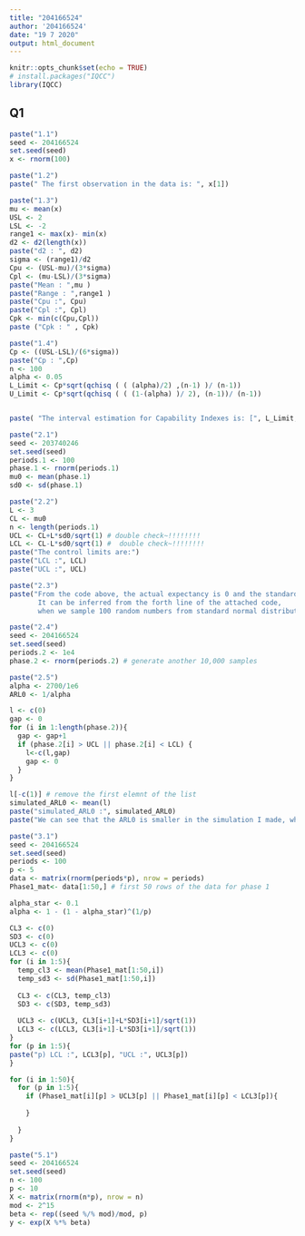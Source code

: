 ```yaml
---
title: "204166524"
author: '204166524'
date: "19 7 2020"
output: html_document
---
```



```r
knitr::opts_chunk$set(echo = TRUE)
# install.packages("IQCC")
library(IQCC)
```

## Q1

```r
paste("1.1")
seed <- 204166524
set.seed(seed)
x <- rnorm(100)
```

```r
paste("1.2")
paste(" The first observation in the data is: ", x[1])
```

```r
paste("1.3")
mu <- mean(x)
USL <- 2
LSL <- -2
range1 <- max(x)- min(x)
d2 <- d2(length(x))
paste("d2 : ", d2)
sigma <- (range1)/d2
Cpu <- (USL-mu)/(3*sigma)
Cpl <- (mu-LSL)/(3*sigma)
paste("Mean : ",mu )
paste("Range : ",range1 )
paste("Cpu :", Cpu)
paste("Cpl :", Cpl)
Cpk <- min(c(Cpu,Cpl))
paste ("Cpk : " , Cpk)

```

```r
paste("1.4")
Cp <- ((USL-LSL)/(6*sigma))
paste("Cp : ",Cp)
n <- 100
alpha <- 0.05
L_Limit <- Cp*sqrt(qchisq ( ( (alpha)/2) ,(n-1) )/ (n-1))
U_Limit <- Cp*sqrt(qchisq ( ( (1-(alpha) )/ 2), (n-1))/ (n-1))


paste( "The interval estimation for Capability Indexes is: [", L_Limit, ",",U_Limit , "]" )

```
```r
paste("2.1")
seed <- 203740246
set.seed(seed)
periods.1 <- 100
phase.1 <- rnorm(periods.1)
mu0 <- mean(phase.1)
sd0 <- sd(phase.1)

```
```r
paste("2.2")
L <- 3
CL <- mu0
n <- length(periods.1)
UCL <- CL+L*sd0/sqrt(1) # double check~!!!!!!!!
LCL <- CL-L*sd0/sqrt(1) #  double check~!!!!!!!!
paste("The control limits are:")
paste("LCL :", LCL)
paste("UCL :", UCL)

```
```r
paste("2.3")
paste("From the code above, the actual expectancy is 0 and the standard deviation is 1.
       It can be inferred from the forth line of the attached code,
       when we sample 100 random numbers from standard normal distribution")

```
```r
paste("2.4")
seed <- 204166524
set.seed(seed)
periods.2 <- 1e4
phase.2 <- rnorm(periods.2) # generate another 10,000 samples

```

```r
paste("2.5")
alpha <- 2700/1e6
ARL0 <- 1/alpha

l <- c(0)
gap <- 0
for (i in 1:length(phase.2)){
  gap <- gap+1
  if (phase.2[i] > UCL || phase.2[i] < LCL) {
    l<-c(l,gap)
    gap <- 0 
  }
}

l[-c(1)] # remove the first elemnt of the list 
simulated_ARL0 <- mean(l)
paste("simulated_ARL0 :", simulated_ARL0)
paste("We can see that the ARL0 is smaller in the simulation I made, which means more false alerms are produced.")

```
```r
paste("3.1")
seed <- 204166524
set.seed(seed)
periods <- 100
p <- 5
data <- matrix(rnorm(periods*p), nrow = periods)
Phase1_mat<- data[1:50,] # first 50 rows of the data for phase 1

alpha_star <- 0.1
alpha <- 1 - (1 - alpha_star)^(1/p)

CL3 <- c(0)
SD3 <- c(0)
UCL3 <- c(0)
LCL3 <- c(0)
for (i in 1:5){
  temp_cl3 <- mean(Phase1_mat[1:50,i])
  temp_sd3 <- sd(Phase1_mat[1:50,i])
  
  CL3 <- c(CL3, temp_cl3)
  SD3 <- c(SD3, temp_sd3)
  
  UCL3 <- c(UCL3, CL3[i+1]+L*SD3[i+1]/sqrt(1))
  LCL3 <- c(LCL3, CL3[i+1]-L*SD3[i+1]/sqrt(1))
}
for (p in 1:5){
paste("p) LCL :", LCL3[p], "UCL :", UCL3[p])
}
```  
  
  
```r
for (i in 1:50){
  for (p in 1:5){
    if (Phase1_mat[i][p] > UCL3[p] || Phase1_mat[i][p] < LCL3[p]){
      
    }
      
  }
}

```
















```r
paste("5.1")
seed <- 204166524
set.seed(seed)
n <- 100
p <- 10
X <- matrix(rnorm(n*p), nrow = n)
mod <- 2^15
beta <- rep((seed %/% mod)/mod, p)
y <- exp(X %*% beta)

```


